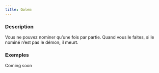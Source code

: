 ```yaml
---
title: Golem
---
```



<Role GOLEM header />

### Description

Vous ne pouvez nominer qu’une fois par partie. Quand vous le faites, si le nominé n’est pas le démon, il meurt.

### Exemples

Coming soon
